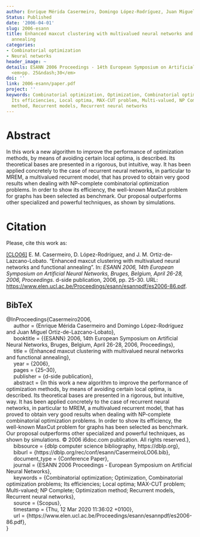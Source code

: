 ```yaml
---
author: Enrique Mérida Casermeiro, Domingo López-Rodríguez, Juan Miguel Ortiz-de-Lazcano-Lobato
Status: Published
date: '2006-04-01'
slug: 2006-esann
title: Enhanced maxcut clustering with multivalued neural networks and functional
  annealing
categories:
- Combinatorial optimization
- Neural networks
header_image: ~
details: ESANN 2006 Proceedings - 14th European Symposium on Artificial Neural Networks,
  <em>pp. 25&ndash;30</em>
doi: ''
link: 2006-esann/paper.pdf
project: ''
keywords: Combinatorial optimization, Optimization, Combinatorial optimization problems,
  Its efficiencies, Local optima, MAX-CUT problem, Multi-valued, NP Complete, Optimization
  method, Recurrent models, Recurrent neural networks
---
```



# Abstract


In this work a new algorithm to improve the performance of optimization methods, by means of avoiding certain local optima, is described. Its theoretical bases are presented in a rigorous, but intuitive, way. It has been applied concretely to the case of recurrent neural networks, in particular to MREM, a multivalued recurrent model, that has proved to obtain very good results when dealing with NP-complete combinatorial optimization problems. In order to show its efficiency, the well-known MaxCut problem for graphs has been selected as benchmark. Our proposal outperforms other specialized and powerful techniques, as shown by simulations.







# Citation
Please, cite this work as:


<a name=bib-Casermeiro2006></a>[[CLO06]](#cite-Casermeiro2006) E. M. Casermeiro, D. López-Rodríguez, and J. M. Ortiz-de-Lazcano-Lobato. “Enhanced maxcut clustering with multivalued neural networks and functional annealing”. In: _ESANN 2006, 14th European Symposium on Artificial Neural Networks, Bruges, Belgium, April 26-28, 2006, Proceedings_. d-side publication, 2006, pp. 25-30. URL: [https://www.elen.ucl.ac.be/Proceedings/esann/esannpdf/es2006-86.pdf](https://www.elen.ucl.ac.be/Proceedings/esann/esannpdf/es2006-86.pdf).

::: {.callout-note appearance="minimal" collapse=true}

## BibTeX

@InProceedings{Casermeiro2006,<br>&nbsp;&nbsp;&nbsp;&nbsp;  author = {Enrique Mérida Casermeiro and Domingo López-Rodríguez and Juan Miguel Ortiz-de-Lazcano-Lobato},<br>&nbsp;&nbsp;&nbsp;&nbsp;  booktitle = {{ESANN} 2006, 14th European Symposium on Artificial Neural Networks, Bruges, Belgium, April 26-28, 2006, Proceedings},<br>&nbsp;&nbsp;&nbsp;&nbsp;  title = {Enhanced maxcut clustering with multivalued neural networks and functional annealing},<br>&nbsp;&nbsp;&nbsp;&nbsp;  year = {2006},<br>&nbsp;&nbsp;&nbsp;&nbsp;  pages = {25--30},<br>&nbsp;&nbsp;&nbsp;&nbsp;  publisher = {d-side publication},<br>&nbsp;&nbsp;&nbsp;&nbsp;  abstract = {In this work a new algorithm to improve the performance of optimization methods, by means of avoiding certain local optima, is described. Its theoretical bases are presented in a rigorous, but intuitive, way. It has been applied concretely to the case of recurrent neural networks, in particular to MREM, a multivalued recurrent model, that has proved to obtain very good results when dealing with NP-complete combinatorial optimization problems. In order to show its efficiency, the well-known MaxCut problem for graphs has been selected as benchmark. Our proposal outperforms other specialized and powerful techniques, as shown by simulations. © 2006 i6doc.com publication. All rights reserved.},<br>&nbsp;&nbsp;&nbsp;&nbsp;  bibsource = {dblp computer science bibliography, https://dblp.org},<br>&nbsp;&nbsp;&nbsp;&nbsp;  biburl = {https://dblp.org/rec/conf/esann/CasermeiroLO06.bib},<br>&nbsp;&nbsp;&nbsp;&nbsp;  document_type = {Conference Paper},<br>&nbsp;&nbsp;&nbsp;&nbsp;  journal = {ESANN 2006 Proceedings - European Symposium on Artificial Neural Networks},<br>&nbsp;&nbsp;&nbsp;&nbsp;  keywords = {Combinatorial optimization; Optimization, Combinatorial optimization problems; Its efficiencies; Local optima; MAX-CUT problem; Multi-valued; NP Complete; Optimization method; Recurrent models, Recurrent neural networks},<br>&nbsp;&nbsp;&nbsp;&nbsp;  source = {Scopus},<br>&nbsp;&nbsp;&nbsp;&nbsp;  timestamp = {Thu, 12 Mar 2020 11:36:02 +0100},<br>&nbsp;&nbsp;&nbsp;&nbsp;  url = {https://www.elen.ucl.ac.be/Proceedings/esann/esannpdf/es2006-86.pdf},<br>}

:::


